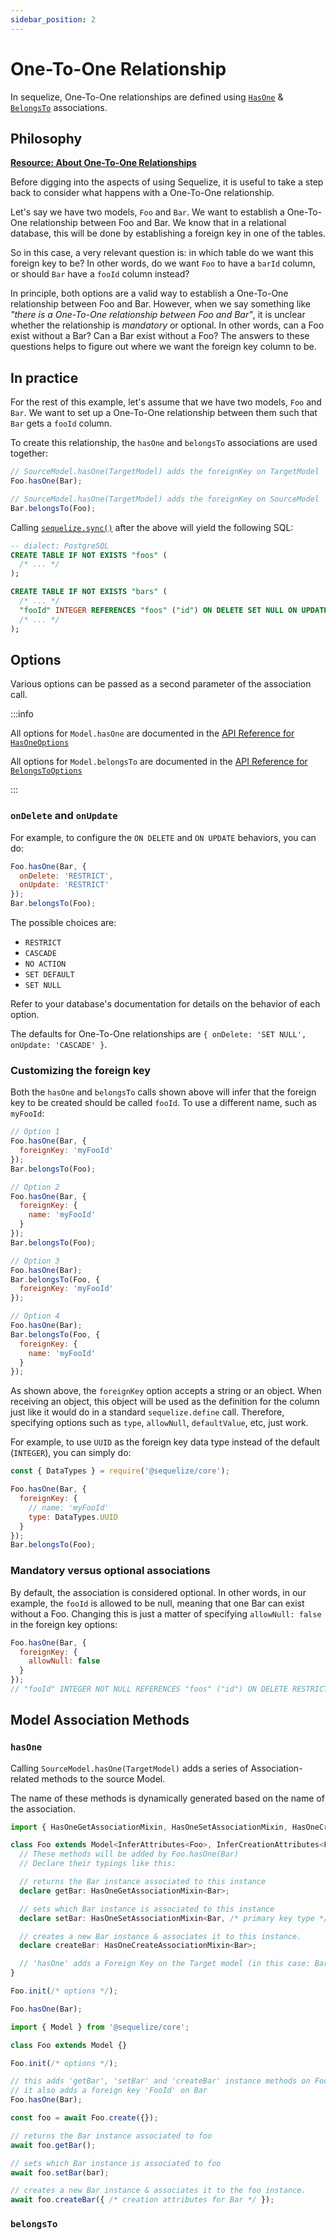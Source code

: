 ```yaml
---
sidebar_position: 2
---
```



# One-To-One Relationship

In sequelize, One-To-One relationships are defined using [`HasOne`](pathname:///api/classes/Model.html#hasOne) & [`BelongsTo`](pathname:///api/classes/Model.html#belongsTo) associations.

## Philosophy

[**Resource: About One-To-One Relationships**](https://en.wikipedia.org/wiki/One-to-one_%28data_model%29)

Before digging into the aspects of using Sequelize, it is useful to take a step back to consider what happens with a One-To-One relationship.

Let's say we have two models, `Foo` and `Bar`.
We want to establish a One-To-One relationship between Foo and Bar.
We know that in a relational database, this will be done by establishing a foreign key in one of the tables.

So in this case, a very relevant question is: in which table do we want this foreign key to be? In other words,
do we want `Foo` to have a `barId` column, or should `Bar` have a `fooId` column instead?

In principle, both options are a valid way to establish a One-To-One relationship between Foo and Bar.
However, when we say something like *"there is a One-To-One relationship between Foo and Bar"*, it is unclear whether the relationship is *mandatory* or optional.
In other words, can a Foo exist without a Bar? Can a Bar exist without a Foo? The answers to these questions helps to figure out where we want the foreign key column to be.

## In practice

For the rest of this example, let's assume that we have two models, `Foo` and `Bar`.
We want to set up a One-To-One relationship between them such that `Bar` gets a `fooId` column.

To create this relationship, the `hasOne` and `belongsTo` associations are used together:

```javascript
// SourceModel.hasOne(TargetModel) adds the foreignKey on TargetModel
Foo.hasOne(Bar);

// SourceModel.hasOne(TargetModel) adds the foreignKey on SourceModel
Bar.belongsTo(Foo);
```

Calling [`sequelize.sync()`](pathname:///api/classes/Sequelize.html#sync) after the above will yield the following SQL:

```sql
-- dialect: PostgreSQL
CREATE TABLE IF NOT EXISTS "foos" (
  /* ... */
);

CREATE TABLE IF NOT EXISTS "bars" (
  /* ... */
  "fooId" INTEGER REFERENCES "foos" ("id") ON DELETE SET NULL ON UPDATE CASCADE
  /* ... */
);
```

## Options

Various options can be passed as a second parameter of the association call.

:::info

All options for `Model.hasOne` are documented in the [API Reference for `HasOneOptions`](pathname:///api/interfaces/HasOneOptions.html)

All options for `Model.belongsTo` are documented in the [API Reference for `BelongsToOptions`](pathname:///api/interfaces/BelongsToOptions.html)

:::

### `onDelete` and `onUpdate`

For example, to configure the `ON DELETE` and `ON UPDATE` behaviors, you can do:

```js
Foo.hasOne(Bar, {
  onDelete: 'RESTRICT',
  onUpdate: 'RESTRICT'
});
Bar.belongsTo(Foo);
```

The possible choices are:

- `RESTRICT`
- `CASCADE`
- `NO ACTION`
- `SET DEFAULT`
- `SET NULL`

Refer to your database's documentation for details on the behavior of each option.

The defaults for One-To-One relationships are `{ onDelete: 'SET NULL', onUpdate: 'CASCADE' }`.

### Customizing the foreign key

Both the `hasOne` and `belongsTo` calls shown above will infer that the foreign key to be created should be called `fooId`. To use a different name, such as `myFooId`:

```js
// Option 1
Foo.hasOne(Bar, {
  foreignKey: 'myFooId'
});
Bar.belongsTo(Foo);

// Option 2
Foo.hasOne(Bar, {
  foreignKey: {
    name: 'myFooId'
  }
});
Bar.belongsTo(Foo);

// Option 3
Foo.hasOne(Bar);
Bar.belongsTo(Foo, {
  foreignKey: 'myFooId'
});

// Option 4
Foo.hasOne(Bar);
Bar.belongsTo(Foo, {
  foreignKey: {
    name: 'myFooId'
  }
});
```

As shown above, the `foreignKey` option accepts a string or an object. When receiving an object, this object will be used as the definition for the column just like it would do in a standard `sequelize.define` call. Therefore, specifying options such as `type`, `allowNull`, `defaultValue`, etc, just  work.

For example, to use `UUID` as the foreign key data type instead of the default (`INTEGER`), you can simply do:

```js
const { DataTypes } = require('@sequelize/core');

Foo.hasOne(Bar, {
  foreignKey: {
    // name: 'myFooId'
    type: DataTypes.UUID
  }
});
Bar.belongsTo(Foo);
```

### Mandatory versus optional associations

By default, the association is considered optional. In other words, in our example, the `fooId` is allowed to be null, meaning that one Bar can exist without a Foo. Changing this is just a matter of specifying `allowNull: false` in the foreign key options:

```js
Foo.hasOne(Bar, {
  foreignKey: {
    allowNull: false
  }
});
// "fooId" INTEGER NOT NULL REFERENCES "foos" ("id") ON DELETE RESTRICT ON UPDATE RESTRICT
```

## Model Association Methods

### `hasOne`

Calling `SourceModel.hasOne(TargetModel)` adds a series of Association-related methods to the source Model.

The name of these methods is dynamically generated based on the name of the association.

<Tabs>
<TabItem value="ts" label="TypeScript">

```typescript
import { HasOneGetAssociationMixin, HasOneSetAssociationMixin, HasOneCreateAssociationMixin, InferAttributes, InferCreationAttributes, Model } from '@sequelize/core';

class Foo extends Model<InferAttributes<Foo>, InferCreationAttributes<Foo>> {
  // These methods will be added by Foo.hasOne(Bar)
  // Declare their typings like this:

  // returns the Bar instance associated to this instance
  declare getBar: HasOneGetAssociationMixin<Bar>;

  // sets which Bar instance is associated to this instance
  declare setBar: HasOneSetAssociationMixin<Bar, /* primary key type */ Bar['id']>;

  // creates a new Bar instance & associates it to this instance.
  declare createBar: HasOneCreateAssociationMixin<Bar>;

  // 'hasOne' adds a Foreign Key on the Target model (in this case: Bar), so no foreign key to declare here.
}

Foo.init(/* options */);

Foo.hasOne(Bar);
```

</TabItem>
<TabItem value="js" label="JavaScript (CJS)">

```typescript
import { Model } from '@sequelize/core';

class Foo extends Model {}

Foo.init(/* options */);

// this adds 'getBar', 'setBar' and 'createBar' instance methods on Foo
// it also adds a foreign key 'FooId' on Bar
Foo.hasOne(Bar);

const foo = await Foo.create({});

// returns the Bar instance associated to foo
await foo.getBar();

// sets which Bar instance is associated to foo
await foo.setBar(bar);

// creates a new Bar instance & associates it to the foo instance.
await foo.createBar({ /* creation attributes for Bar */ });
```

</TabItem>
</Tabs>

### `belongsTo`


<BelongsToMethods />
